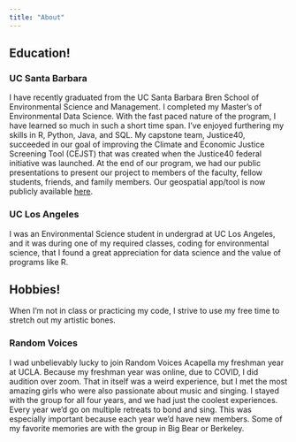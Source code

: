 ```yaml
---
title: "About"
---
```


## Education!

### UC Santa Barbara
I have recently graduated from the UC Santa Barbara Bren School of Environmental Science and Management. I completed my Master's of Environmental Data Science. With the fast paced nature of the program, I have learned so much in such a short time span. I've enjoyed furthering my skills in R, Python, Java, and SQL. My capstone team, Justice40, succeeded in our goal of improving the Climate and Economic Justice Screening Tool (CEJST) that was created when the Justice40 federal initiative was launched. At the end of our program, we had our public presentations to present our project to members of the faculty, fellow students, friends, and family members. Our geospatial app/tool is now publicly available [here](https://apps.bren.ucsb.edu/justice40/en/#3/33.47/-97.5).

### UC Los Angeles 
I was an Environmental Science student in undergrad at UC Los Angeles, and it was during one of my required classes, coding for environmental science, that I found a great appreciation for data science and the value of programs like R. 

## Hobbies!
When I'm not in class or practicing my code, I strive to use my free time to stretch out my artistic bones. 


### Random Voices
I wad unbelievably lucky to join Random Voices Acapella my freshman year at UCLA. Because my freshman year was online, due to COVID, I did audition over zoom. That in itself was a weird experience, but I met the most amazing girls who were also passionate about music and singing. I stayed with the group for all four years, and we had just the coolest experiences. Every year we'd go on multiple retreats to bond and sing. This was especially important because each year we'd have new members. Some of my favorite memories are with the group in Big Bear or Berkeley.
